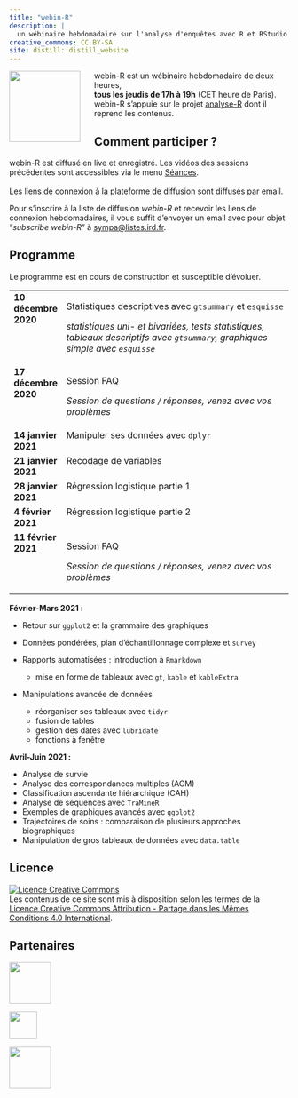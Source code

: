 ```yaml
---
title: "webin-R"
description: |
  un wébinaire hebdomadaire sur l'analyse d'enquêtes avec R et RStudio
creative_commons: CC BY-SA
site: distill::distill_website
---
```


![](images/webin-R.png){style="width: 128px; float:left; margin-right: 25px;"} webin-R est un wébinaire hebdomadaire de deux heures,<br /> **tous les jeudis de 17h à 19h** (CET heure de Paris).<br /> webin-R s'appuie sur le projet [analyse-R](https://larmarange.github.io/analyse-R/) dont il reprend les contenus.

## Comment participer ?

webin-R est diffusé en live et enregistré. Les vidéos des sessions précédentes sont accessibles via le menu [Séances](seances.html).

```{=html}
<script src="https://apis.google.com/js/platform.js"></script>
```
::: {style="margin: 0px 0 17px 0;"}
::: {.g-ytsubscribe data-channelid="UCF9ymC7Dpjwr0lge2QR_A5Q" data-layout="full" data-count="default"}
:::
:::

Les liens de connexion à la plateforme de diffusion sont diffusés par email.

Pour s'inscrire à la liste de diffusion *webin-R* et recevoir les liens de connexion hebdomadaires, il vous suffit d'envoyer un email avec pour objet <q>*subscribe webin-R*</q> à [sympa\@listes.ird.fr](mailto:sympa@listes.ird.fr?subject=subscribe%20webin-R).

## Programme

Le programme est en cours de construction et susceptible d'évoluer.

```{=html}
<style>
  td {vertical-align: top;}
</style>
```
+----------------------+--------------------------------------------------------------------------------------------------------------------------------+
| **10 décembre 2020** | Statistiques descriptives avec `gtsummary` et `esquisse`                                                                       |
|                      |                                                                                                                                |
|                      | *statistiques uni- et bivariées, tests statistiques, tableaux descriptifs avec `gtsummary`, graphiques simple avec `esquisse`* |
+----------------------+--------------------------------------------------------------------------------------------------------------------------------+
| **17 décembre 2020** | Session FAQ                                                                                                                    |
|                      |                                                                                                                                |
|                      | *Session de questions / réponses, venez avec vos problèmes*                                                                    |
+----------------------+--------------------------------------------------------------------------------------------------------------------------------+
| **14 janvier 2021**  | Manipuler ses données avec `dplyr`                                                                                             |
+----------------------+--------------------------------------------------------------------------------------------------------------------------------+
| **21 janvier 2021**  | Recodage de variables                                                                                                          |
+----------------------+--------------------------------------------------------------------------------------------------------------------------------+
| **28 janvier 2021**  | Régression logistique partie 1                                                                                                 |
+----------------------+--------------------------------------------------------------------------------------------------------------------------------+
| **4 février 2021**   | Régression logistique partie 2                                                                                                 |
+----------------------+--------------------------------------------------------------------------------------------------------------------------------+
| **11 février 2021**  | Session FAQ                                                                                                                    |
|                      |                                                                                                                                |
|                      | *Session de questions / réponses, venez avec vos problèmes*                                                                    |
+----------------------+--------------------------------------------------------------------------------------------------------------------------------+

**Février-Mars 2021 :**

-   Retour sur `ggplot2` et la grammaire des graphiques

-   Données pondérées, plan d'échantillonnage complexe et `survey`

-   Rapports automatisées : introduction à `Rmarkdown`

    -   mise en forme de tableaux avec `gt`, `kable` et `kableExtra`

-   Manipulations avancée de données

    -   réorganiser ses tableaux avec `tidyr`
    -   fusion de tables
    -   gestion des dates avec `lubridate`
    -   fonctions à fenêtre

**Avril-Juin 2021 :**

-   Analyse de survie
-   Analyse des correspondances multiples (ACM)
-   Classification ascendante hiérarchique (CAH)
-   Analyse de séquences avec `TraMineR`
-   Exemples de graphiques avancés avec `ggplot2`
-   Trajectoires de soins : comparaison de plusieurs approches biographiques
-   Manipulation de gros tableaux de données avec `data.table`

## Licence

<a rel="license" href="http://creativecommons.org/licenses/by-sa/4.0/"><img src="https://i.creativecommons.org/l/by-sa/4.0/88x31.png" alt="Licence Creative Commons" style="border-width:0"/></a><br />Les contenus de ce site sont mis à disposition selon les termes de la <a rel="license" href="http://creativecommons.org/licenses/by-sa/4.0/">Licence Creative Commons Attribution - Partage dans les Mêmes Conditions 4.0 International</a>.

## Partenaires

<a href="https://www.ceped.org"><img src="images/logo_ceped.png" style="height:75px; width:auto;"/></a>

<a href="https://www.ird.fr"><img src="images/logo_ird.png" style="height:50px; width:auto;"/></a>

<a href="https://www.ecolehed.fr/"><img src="images/logo_hed.jpg" style="height:75px; width:auto;"/></a>
